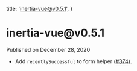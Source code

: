 
  title: 'inertia-vue@v0.5.1',
}

<h1>inertia-vue@v0.5.1</h1>

<div className="-mt-8 mb-12 text-base font-medium text-gray-600">Published on December 28, 2020</div>

- Add `recentlySuccessful` to form helper ([#374](https://github.com/inertiajs/inertia/pull/374)).
